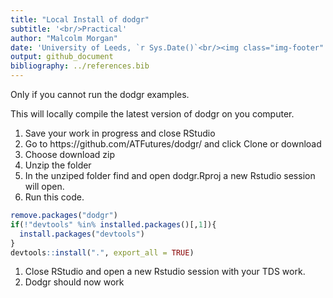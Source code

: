 ```yaml
---
title: "Local Install of dodgr"
subtitle: '<br/>Practical'
author: "Malcolm Morgan"
date: 'University of Leeds, `r Sys.Date()`<br/><img class="img-footer" alt="" src="http://www.stephanehess.me.uk/images/picture3.png">'
output: github_document
bibliography: ../references.bib
---
```


Only if you cannot run the dodgr examples.

This will locally compile the latest version of dodgr on you computer.

1. Save your work in progress and close RStudio
1. Go to https://github.com/ATFutures/dodgr/ and click Clone or download
1. Choose download zip
1. Unzip the folder
1. In the unziped folder find and open dodgr.Rproj a new Rstudio session will open.
1. Run this code.

```r
remove.packages("dodgr")
if(!"devtools" %in% installed.packages()[,1]){
  install.packages("devtools")
}
devtools::install(".", export_all = TRUE)
```

1. Close RStudio and open a new Rstudio session with your TDS work.
1. Dodgr should now work